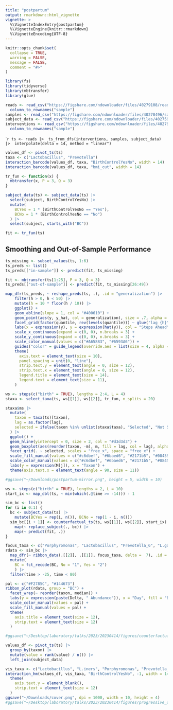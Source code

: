 ```yaml
---
title: "postpartum"
output: rmarkdown::html_vignette
vignette: >
  %\VignetteIndexEntry{postpartum}
  %\VignetteEngine{knitr::rmarkdown}
  %\VignetteEncoding{UTF-8}
---
```


```r
knitr::opts_chunk$set(
  collapse = TRUE,
  warning = FALSE,
  message = FALSE,
  comment = "#>"
)
```

```r
library(fs)
library(tidyverse)
library(mbtransfer)
library(glue)
```
```r
reads <- read_csv("https://figshare.com/ndownloader/files/40279108/reads.csv") |>
  column_to_rownames("sample")
samples <- read_csv("https://figshare.com/ndownloader/files/40278496/samples.csv")
subject_data <- read_csv("https://figshare.com/ndownloader/files/40275934/subject.csv")
interventions <- read_csv("https://figshare.com/ndownloader/files/40279171/interventions.csv") |>
  column_to_rownames("sample")
```

````r
ts <- reads |>
 ts_from_dfs(interventions, samples, subject_data) |>
 interpolate(delta = 14, method = "linear")
```

```r
values_df <- pivot_ts(ts)
taxa <- c("Lactobacillus", "Prevotella")
interaction_barcode(values_df, taxa, "BirthControlYesNo", width = 14)
interaction_barcode(values_df, taxa, "bmi_cut", width = 14)
```

```r
tr_fun <- function(x) {
  mbtransfer(x, P = 3, Q = 3)
}

subject_data(ts) <- subject_data(ts) |>
  select(subject, BirthControlYesNo) |>
  mutate(
    BCYes = 1 * (BirthControlYesNo == "Yes"),
    BCNo = 1 * (BirthControlYesNo == "No")
  ) |>
  select(subject, starts_with("BC"))

fit <- tr_fun(ts)
```

## Smoothing and Out-of-Sample Performance

```r
ts_missing <- subset_values(ts, 1:6)
ts_preds <- list()
ts_preds[["in-sample"]] <- predict(fit, ts_missing)

fit <- mbtransfer(ts[1:25], P = 3, Q = 3)
ts_preds[["out-of-sample"]] <- predict(fit, ts_missing[26:49])
```


```r
map_dfr(ts_preds, ~ reshape_preds(ts, .), .id = "generalization") |>
    filter(h > 0, h < 50) |>
    mutate(h = 10 * floor(h / 10)) |>
    ggplot() +
    geom_abline(slope = 1, col = "#400610") +
    geom_point(aes(y, y_hat, col = generalization), size = .7, alpha = .6) +
    facet_grid(factor(quantile, rev(levels(quantile))) ~ glue("lag {h}"), scales = "free_y") +
    labs(x = expression(y), y = expression(hat(y)), col = "Steps Ahead") +
    scale_x_continuous(expand = c(0, 0), n.breaks = 3) +
    scale_y_continuous(expand = c(0, 0), n.breaks = 3) +
    scale_color_manual(values = c("#A65883", "#6593A6")) +
    guides("color" = guide_legend(override.aes = list(size = 4, alpha = 1))) +
    theme(
      axis.text = element_text(size = 10),
      panel.spacing = unit(0, "line"),
      strip.text.y = element_text(angle = 0, size = 12),
      strip.text.x = element_text(angle = 0, size = 12),
      legend.title = element_text(size = 14),
      legend.text = element_text(size = 11),
    )
```

```r
ws <- steps(c("birth" = TRUE), lengths = 2:4, L = 4)
staxa <- select_taxa(ts, ws[[1]], ws[[2]], tr_fun, n_splits = 20)
```

```r
staxa$ms |>
  mutate(
    taxon = taxa(ts)[taxon],
    lag = as.factor(lag),
    selected = ifelse(taxon %in% unlist(staxa$taxa), "Selected", "Not Selected")
  ) |>
  ggplot() +
  geom_hline(yintercept = 0, size = 2, col = "#d3d3d3") +
  geom_boxplot(aes(reorder(taxon, -m), m, fill = lag, col = lag), alpha = 0.8) +
  facet_grid(. ~ selected, scales = "free_x", space = "free_x") +
  scale_fill_manual(values = c("#c6dbef", "#6baed6", "#2171b5", "#084594")) +
  scale_color_manual(values = c("#c6dbef", "#6baed6", "#2171b5", "#084594")) +
  labs(y = expression(M[j]), x = "Taxon") +
  theme(axis.text.x = element_text(angle = 90, size = 11))

#ggsave("~/Downloads/postpartum-mirror.png", height = 5, width = 10)
```

```r
ws <- steps(c("birth" = TRUE), lengths = 2, L = 10)
start_ix <- map_dbl(ts, ~ min(which(.@time >= -14))) - 1

sim_bc <- list()
for (i in 0:1) {
  bc <- subject_data(ts) |>
    mutate(BCYes = rep(i, n()), BCNo = rep(1 - i, n()))
  sim_bc[[i + 1]] <- counterfactual_ts(ts, ws[[1]], ws[[2]], start_ix) |>
    map(~ replace_subject(., bc)) |>
    map(~ predict(fit, .))
}
```

```r
focus_taxa <- c("Porphyromonas", "Lactobacillus", "Prevotella_6", "L.gasseri", "L.iners", "Atopobium")
rdata <- sim_bc |>
  map_dfr(~ ribbon_data(.[[2]], .[[1]], focus_taxa, delta =  7), .id = "BC") |>
  mutate(
    BC = fct_recode(BC, No = "1", Yes = "2")
    ) |>
  filter(time > -25, time < 80)

pal <- c("#F2785C", "#144673")
ribbon_plot(rdata, group = "BC") +
  facet_wrap(~ reorder(taxon, median)) +
  labs(y = expression(paste(Delta, " Abundance")), x = "Day", fill = "Birth Control Reinitiated", col = "Birth Control Reinitiated") +
  scale_color_manual(values = pal) +
  scale_fill_manual(values = pal) +
  theme(
    axis.title = element_text(size = 12), 
    strip.text = element_text(size = 12)
  )

#ggsave("~/Desktop/laboratory/talks/2023/20230414/figures/counterfactual_postpartum_staxa.png", width = 9, height = 4.5)
```

```r
values_df <- pivot_ts(ts) |>
  group_by(taxon) |>
  mutate(value = rank(value) / n()) |>
  left_join(subject_data)

vis_taxa <- c("Lactobacillus", "L.iners", "Porphyromonas", "Prevotella_6")
interaction_hm(values_df, vis_taxa, "BirthControlYesNo", -1, width = 14) +
  theme(
    axis.text.y = element_blank(),
    strip.text = element_text(size = 12)
  )
ggsave("~/Downloads/cover.png", dpi = 1000, width = 10, height = 4)
#ggsave("~/Desktop/laboratory/talks/2023/20230414/figures/progressive_disclosure_postpartum.png", width = 10, height = 4.5)
```
